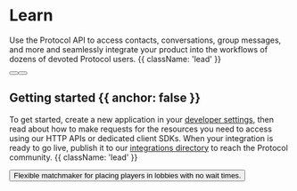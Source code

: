 


<HeroPattern />

# Learn

Use the Protocol API to access contacts, conversations, group messages, and more and seamlessly integrate your product into the workflows of dozens of devoted Protocol users. {{ className: 'lead' }}

<div className='not-prose mb-16 mt-6 flex gap-3'>
  <Button href='/quickstart' arrow='right' children='Quickstart' />
  <Button href='/sdks' variant='outline' children='Explore SDKs' />
</div>

## Getting started {{ anchor: false }}

To get started, create a new application in your [developer settings](#), then read about how to make requests for the resources you need to access using our HTTP APIs or dedicated client SDKs. When your integration is ready to go live, publish it to our [integrations directory](#) to reach the Protocol community. {{ className: 'lead' }}

<ButtonGroup className='not-prose'>
  <Button href='/sdks' arrow='right' children='Get your API key' />
</ButtonGroup>

<ResourceGroup>
  <Resource title='5 Minute Crash Course' icon={faBooks} href='/general/guides/crash-course' />
  <Resource title='Libraries' icon={faBooks} href='/general/libraries' />
  <Resource title='Matchmaker' icon={faBooks} href='/matchmaker/introduction'>
    Flexible matchmaker for placing players in lobbies with no wait times.
  </Resource>
</ResourceGroup>
